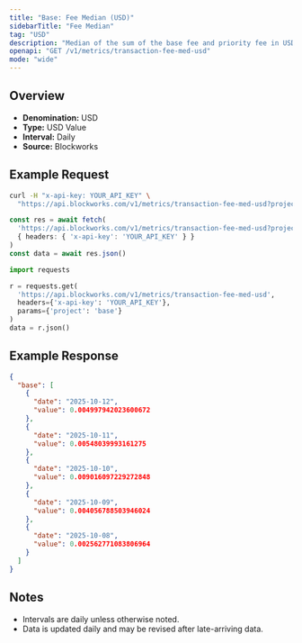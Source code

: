 ```yaml
---
title: "Base: Fee Median (USD)"
sidebarTitle: "Fee Median"
tag: "USD"
description: "Median of the sum of the base fee and priority fee in USD that day"
openapi: "GET /v1/metrics/transaction-fee-med-usd"
mode: "wide"
---
```


## Overview

- **Denomination:** USD
- **Type:** USD Value
- **Interval:** Daily
- **Source:** Blockworks

## Example Request

<CodeGroup>

```bash cURL
curl -H "x-api-key: YOUR_API_KEY" \
  "https://api.blockworks.com/v1/metrics/transaction-fee-med-usd?project=base"
```

```typescript TypeScript
const res = await fetch(
  'https://api.blockworks.com/v1/metrics/transaction-fee-med-usd?project=base',
  { headers: { 'x-api-key': 'YOUR_API_KEY' } }
)
const data = await res.json()
```

```python Python
import requests

r = requests.get(
  'https://api.blockworks.com/v1/metrics/transaction-fee-med-usd',
  headers={'x-api-key': 'YOUR_API_KEY'},
  params={'project': 'base'}
)
data = r.json()
```

</CodeGroup>

## Example Response

```json
{
  "base": [
    {
      "date": "2025-10-12",
      "value": 0.004997942023600672
    },
    {
      "date": "2025-10-11",
      "value": 0.00548039993161275
    },
    {
      "date": "2025-10-10",
      "value": 0.009016097229272848
    },
    {
      "date": "2025-10-09",
      "value": 0.004056788503946024
    },
    {
      "date": "2025-10-08",
      "value": 0.002562771083806964
    }
  ]
}
```

## Notes
- Intervals are daily unless otherwise noted.
- Data is updated daily and may be revised after late-arriving data.
